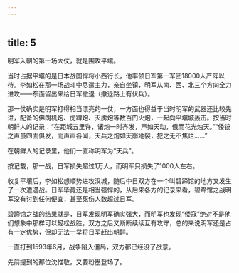 ```yaml
---
---
---
```

title: 5
---



明军入朝的第一场大仗，就是围攻平壤。

当时占据平壤的是日本战国悍将小西行长，他率领日军第一军团18000人严阵以待。李如松在那一场战斗中尽遣主力，亲自坐镇，明军从南、西、北三个方向全力进攻——东面留出来给日军撤退（撤退路上有伏兵）。

那一仗确实是明军打得相当漂亮的一仗，一方面也得益于当时明军的武器还比较先进，配备的佛朗机炮、虎蹲炮、灭虏炮等数百门火炮，一起向平壤城轰击。按当时朝鲜人的记录：“在距城五里许，诸炮一时齐发，声如天动，俄而花光烛天。”“倭铳之声虽四面俱发，而声声各闻，天兵之炮如天崩地裂，犯之无不焦烂……”

在朝鲜人的记录里，他们一直称明军为“天兵”。

按记载，那一战，日军损失超过1万人，而明军只损失了1000人左右。

收复平壤后，李如松想顺势进攻汉城，随后中日双方在一个叫碧蹄馆的地方又发生了一次遭遇战。日军毕竟还是相当强悍的，从后来各方的记录来看，碧蹄馆之战明军没有讨到任何便宜，甚至死伤人数超过日军。

碧蹄馆之战的结果就是，日军发现明军确实强大，而明军也发现“倭寇”绝对不是他们想象中那样可以轻松战胜。双方之后又断断续续互有攻守，总的来说明军还是占有一定优势，但却无法一举将日军赶出朝鲜。

一直打到1593年6月，战争陷入僵局，双方都已经没了战意。

先前提到的那位沈惟敬，又要粉墨登场了。